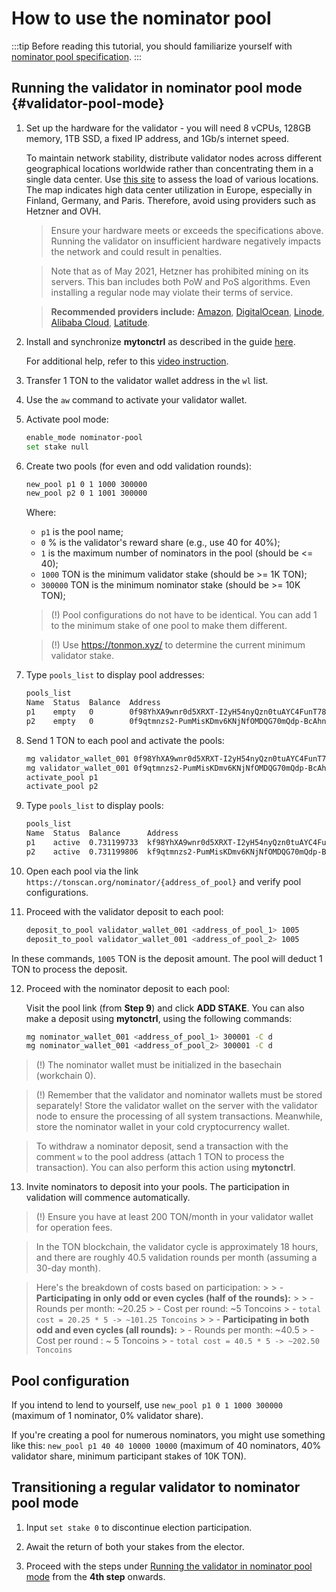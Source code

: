 
# How to use the nominator pool

:::tip
Before reading this tutorial, you should familiarize yourself with [nominator pool specification](/v3/documentation/smart-contracts/contracts-specs/nominator-pool).
:::

## Running the validator in nominator pool mode \{#validator-pool-mode}

1. Set up the hardware for the validator - you will need 8 vCPUs, 128GB memory, 1TB SSD, a fixed IP address, and 1Gb/s internet speed.

   To maintain network stability, distribute validator nodes across different geographical locations worldwide rather than concentrating them in a single data center. Use [this site](https://status.toncenter.com/) to assess the load of various locations. The map indicates high data center utilization in Europe, especially in Finland, Germany, and Paris. Therefore, avoid using providers such as Hetzner and OVH.

   > Ensure your hardware meets or exceeds the specifications above. Running the validator on insufficient hardware negatively impacts the network and could result in penalties.

   > Note that as of May 2021, Hetzner has prohibited mining on its servers. This ban includes both PoW and PoS algorithms. Even installing a regular node may violate their terms of service.

   > **Recommended providers include:** [Amazon](https://aws.amazon.com/), [DigitalOcean](https://www.digitalocean.com/), [Linode](https://www.linode.com/), [Alibaba Cloud](https://alibabacloud.com/), [Latitude](https://www.latitude.sh/).

2. Install and synchronize **mytonctrl** as described in the guide [here](/v3/guidelines/nodes/running-nodes/full-node#install-the-mytonctrl).

   For additional help, refer to this [video instruction](/v3/guidelines/nodes/running-nodes/full-node#run-a-node-video).

3. Transfer 1 TON to the validator wallet address in the `wl` list.

4. Use the `aw` command to activate your validator wallet.

5. Activate pool mode:

   ```bash
   enable_mode nominator-pool
   set stake null
   ```

6. Create two pools (for even and odd validation rounds):

   ```bash
   new_pool p1 0 1 1000 300000
   new_pool p2 0 1 1001 300000
   ```

   Where:

   - `p1` is the pool name;
   - `0` % is the validator's reward share (e.g., use 40 for 40%);
   - `1` is the maximum number of nominators in the pool (should be \<= 40);
   - `1000` TON is the minimum validator stake (should be >= 1K TON);
   - `300000` TON is the minimum nominator stake (should be >= 10K TON);

   > (!) Pool configurations do not have to be identical. You can add 1 to the minimum stake of one pool to make them different.

   > (!) Use https://tonmon.xyz/ to determine the current minimum validator stake.

7. Type `pools_list` to display pool addresses:

   ```bash
   pools_list
   Name  Status  Balance  Address
   p1    empty   0        0f98YhXA9wnr0d5XRXT-I2yH54nyQzn0tuAYC4FunT780qIT
   p2    empty   0        0f9qtmnzs2-PumMisKDmv6KNjNfOMDQG70mQdp-BcAhnV5jL
   ```

8. Send 1 TON to each pool and activate the pools:

   ```bash
   mg validator_wallet_001 0f98YhXA9wnr0d5XRXT-I2yH54nyQzn0tuAYC4FunT780qIT 1
   mg validator_wallet_001 0f9qtmnzs2-PumMisKDmv6KNjNfOMDQG70mQdp-BcAhnV5jL 1
   activate_pool p1
   activate_pool p2
   ```

9. Type `pools_list` to display pools:

   ```bash
   pools_list
   Name  Status  Balance      Address
   p1    active  0.731199733  kf98YhXA9wnr0d5XRXT-I2yH54nyQzn0tuAYC4FunT780v_W
   p2    active  0.731199806  kf9qtmnzs2-PumMisKDmv6KNjNfOMDQG70mQdp-BcAhnV8UO
   ```

10. Open each pool via the link `https://tonscan.org/nominator/{address_of_pool}` and verify pool configurations.

11. Proceed with the validator deposit to each pool:

    ```bash
    deposit_to_pool validator_wallet_001 <address_of_pool_1> 1005
    deposit_to_pool validator_wallet_001 <address_of_pool_2> 1005
    ```

In these commands, `1005` TON is the deposit amount. The pool will deduct 1 TON to process the deposit.

12. Proceed with the nominator deposit to each pool:

    Visit the pool link (from **Step 9**) and click **ADD STAKE**.
    You can also make a deposit using **mytonctrl**, using the following commands:

    ```bash
    mg nominator_wallet_001 <address_of_pool_1> 300001 -C d
    mg nominator_wallet_001 <address_of_pool_2> 300001 -C d
    ```

> (!) The nominator wallet must be initialized in the basechain (workchain 0).

> (!) Remember that the validator and nominator wallets must be stored separately! Store the validator wallet on the server with the validator node to ensure the processing of all system transactions. Meanwhile, store the nominator wallet in your cold cryptocurrency wallet.

> To withdraw a nominator deposit, send a transaction with the comment `w` to the pool address (attach 1 TON to process the transaction). You can also perform this action using **mytonctrl**.

13. Invite nominators to deposit into your pools. The participation in validation will commence automatically.


> (!) Ensure you have at least 200 TON/month in your validator wallet for operation fees.

  > In the TON blockchain, the validator cycle is approximately 18 hours, and there are roughly 40.5 validation rounds per month (assuming a 30-day month).
  
  > Here's the breakdown of costs based on participation:
    >
    > - **Participating in only odd or even cycles (half of the rounds):**
    >
    >   - Rounds per month: ~20.25
    >   - Cost per round: ~5 Toncoins
    >   - `total cost = 20.25 * 5 -> ~101.25 Toncoins`
    >
    > - **Participating in both odd and even cycles (all rounds):**
    >   - Rounds per month: ~40.5
    >   - Cost per round : ~ 5 Toncoins
    >   - `total cost = 40.5 * 5 -> ~202.50 Toncoins`


## Pool configuration

If you intend to lend to yourself, use `new_pool p1 0 1 1000 300000` (maximum of 1 nominator, 0% validator share).

If you're creating a pool for numerous nominators, you might use something like this: `new_pool p1 40 40 10000 10000` (maximum of 40 nominators, 40% validator share, minimum participant stakes of 10K TON).

## Transitioning a regular validator to nominator pool mode

1. Input `set stake 0` to discontinue election participation.

2. Await the return of both your stakes from the elector.

3. Proceed with the steps under [Running the validator in nominator pool mode](#validator-pool-mode) from the **4th step** onwards.
   <Feedback />
